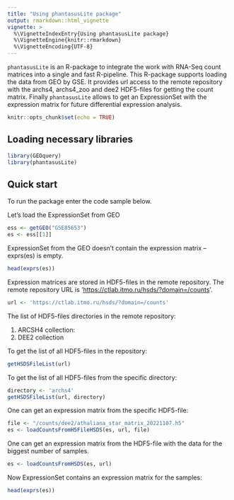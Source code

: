 ---
title: "Using phantasusLite package"
output: rmarkdown::html_vignette
vignette: >
  %\VignetteIndexEntry{Using phantasusLite package}
  %\VignetteEngine{knitr::rmarkdown}
  %\VignetteEncoding{UTF-8}
---

`phantasusLite` is an R-package to integrate the work with RNA-Seq count matrices into a single and fast R-pipeline. This R-package supports loading the data from GEO by GSE. It provides url access to the remote repository with the archs4, archs4_zoo and dee2 HDF5-files for getting the count matrix. Finally `phantasusLite` allows to get an ExpressionSet with the expression matrix for future differential expression analysis.

```{r setup, include=FALSE}
knitr::opts_chunk$set(echo = TRUE)
```

## Loading necessary libraries

```{r message=FALSE, warning=FALSE}
library(GEOquery)
library(phantasusLite)
```

## Quick start

To run the package enter the code sample below.

Let's load the ExpressionSet from GEO

```{r message=FALSE}
ess <- getGEO("GSE85653")
es <- ess[[1]]
```

ExpressionSet from the GEO doesn't contain the expression matrix -- exprs(es) is empty.

```{r}
head(exprs(es))
```

Expression matrices are stored in HDF5-files in the remote repository. The remote repository URL is '<https://ctlab.itmo.ru/hsds/?domain=/counts>'.

```{r}
url <- 'https://ctlab.itmo.ru/hsds/?domain=/counts'
```

The list of HDF5-files directories in the remote repository:

1.  ARCSH4 collection:
2.  DEE2 collection

To get the list of all HDF5-files in the repository:

```{r}
getHSDSFileList(url)
```

To get the list of all HDF5-files from the specific directory:
```{r}
directory <- 'archs4'
getHSDSFileList(url, directory)
```

One can get an expression matrix from the specific HDF5-file:

```{r}
file <- "/counts/dee2/athaliana_star_matrix_20221107.h5"
es <- loadCountsFromH5FileHSDS(es, url, file)
```

One can get an expression matrix from the HDF5-file with the data for the biggest number of samples.

```{r}
es <- loadCountsFromHSDS(es, url)
```

Now ExpressionSet contains an expression matrix for the samples:

```{r}
head(exprs(es))
```
